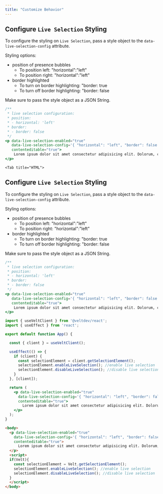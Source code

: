 ```yaml
---
title: "Customize Behavior"
---
```



<Tabs>
  <Tab title="React / Next.js">

## Configure `Live Selection` Styling

To configure the styling on `Live Selection`, pass a style object to the `data-live-selection-config` attribute.

Styling options:
- position of presence bubbles 
  - To position left: "horizontal":"left" 
  - To position right: "horizontal":"left" 
- border highlighted
  - To turn on border highlighting: "border: true
  - To turn off border highlighting: "border: false

<Warning>
Make sure to pass the style object as a JSON String.
</Warning>

```jsx
/**
 * live selection configuration:
 * position:
 * - horizontal: 'left'
 * border:
 * - border: false
 */
<p data-live-selection-enabled="true" 
   data-live-selection-config='{ "horizontal": "left", "border": false }' 
   contenteditable="true">
    Lorem ipsum dolor sit amet consectetur adipisicing elit. Dolorum, consequatur.
</p>
```


 

  </Tab>

    <Tab title="HTML">


## Configure `Live Selection` Styling

To configure the styling on `Live Selection`, pass a style object to the `data-live-selection-config` attribute.

Styling options:
- position of presence bubbles 
  - To position left: "horizontal":"left" 
  - To position right: "horizontal":"left" 
- border highlighted
  - To turn on border highlighting: "border: true
  - To turn off border highlighting: "border: false
  
<Warning>
Make sure to pass the style object as a JSON String.
</Warning>

```jsx
/**
 * live selection configuration:
 * position:
 * - horizontal: 'left'
 * border:
 * - border: false
 */
<p data-live-selection-enabled="true" 
   data-live-selection-config='{ "horizontal": "left", "border": false }' 
   contenteditable="true">
    Lorem ipsum dolor sit amet consectetur adipisicing elit. Dolorum, consequatur.
</p>
```






  </Tab>
</Tabs>

<RequestExample>

```jsx React / Next.js
import { useVeltClient } from '@veltdev/react';
import { useEffect } from 'react';

export default function App() {

  const { client } = useVeltClient();

  useEffect(() => {
    if (client) {
      const selectionElement = client.getSelectionElement();
      selectionElement.enableLiveSelection(); //enable live selection
      selectionElement.disableLiveSelection(); //disable live selection
    }
  }, [client]);

  return (
    <p data-live-selection-enabled="true" 
      data-live-selection-config='{ "horizontal": "left", "border": false }' 
      contenteditable="true">
        Lorem ipsum dolor sit amet consectetur adipisicing elit. Dolorum, consequatur.
    </p>
  );
}
```


```html HTML
<body>
  <p data-live-selection-enabled="true" 
    data-live-selection-config='{ "horizontal": "left", "border": false }' 
    contenteditable="true">
      Lorem ipsum dolor sit amet consectetur adipisicing elit. Dolorum, consequatur.
  </p>
  <script>
  if(Velt){
    const selectionElement = Velt.getSelectionElement();
    selectionElement.enableLiveSelection(); //enable live selection
    selectionElement.disableLiveSelection(); //disable live selection
  }
  </script>
</body>
```

</RequestExample>
